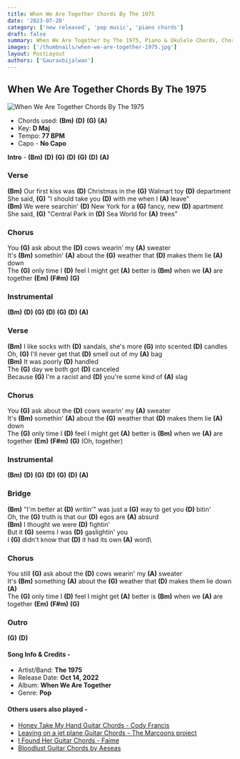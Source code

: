 ```yaml
---
title: When We Are Together Chords By The 1975
date: '2023-07-20'
category: ['new released', 'pop music', 'piano chords']
draft: false
summary: When We Are Together by The 1975, Piano & Ukulele Chords, Chords used - (Bm) (D) (G) (A),  Key - D major.
images: ['/thumbnails/when-we-are-together-1975.jpg']
layout: PostLayout
authors: ['Gauravbijalwan']
---
```


## When We Are Together Chords By The 1975

![When We Are Together Chords By The 1975](/thumbnails/when-we-are-together-1975.jpg)

- Chords used: **(Bm)** **(D)** **(G)** **(A)**
- Key: **D Maj**
- Tempo: **77 BPM**
- Capo - **No Capo**

**Intro** - **(Bm)** **(D)** **(G)** **(D)** **(G)** **(D)** **(A)**

### Verse

**(Bm)** Our first kiss was **(D)** Christmas in the **(G)** Walmart toy **(D)** department\
She said, **(G)** "I should take you **(D)** with me when I **(A)** leave"\
**(Bm)** We were searchin' **(D)** New York for a **(G)** fancy, new **(D)** apartment\
She said, **(G)** "Central Park in **(D)** Sea World for **(A)** trees"

### Chorus

You **(G)** ask about the **(D)** cows wearin' my **(A)** sweater\
It's **(Bm)** somethin' **(A)** about the **(G)** weather that **(D)** makes them lie **(A)** down\
The **(G)** only time I **(D)** feel I might get **(A)** better is **(Bm)** when we **(A)** are together **(Em)** **(F#m)** **(G)**

### Instrumental

**(Bm)** **(D)** **(G)** **(D)** **(G)** **(D)** **(A)**

### Verse

**(Bm)** I like socks with **(D)** sandals, she's morе **(G)** into scented **(D)** candles\
Oh, **(G)** I'll nеver get that **(D)** smell out of my **(A)** bag\
**(Bm)** It was poorly **(D)** handled\
The **(G)** day we both got **(D)** canceled\
Because **(G)** I'm a racist and **(D)** you're some kind of **(A)** slag

### Chorus

You **(G)** ask about the **(D)** cows wearin' my **(A)** sweater\
It's **(Bm)** somethin' **(A)** about the **(G)** weather that **(D)** makes them lie **(A)** down\
The **(G)** only time I **(D)** feel I might get **(A)** better is **(Bm)** when we **(A)** are together **(Em)** **(F#m)** **(G)** (Oh, together)

### Instrumental

**(Bm)** **(D)** **(G)** **(D)** **(G)** **(D)** **(A)**

### Bridge

**(Bm)** "I'm better at **(D)** writin'" was just a **(G)** way to get you **(D)** bitin'\
Oh, the **(G)** truth is that our **(D)** egos are **(A)** absurd\
**(Bm)** I thought we were **(D)** fightin'\
But it **(G)** seems I was **(D)** gaslightin' you\
I **(G)** didn't know that **(D)** it had its own **(A)** word\

### Chorus

You still **(G)** ask about the **(D)** cows wearin' my **(A)** sweater\
It's **(Bm)** something **(A)** about the **(G)** weather that **(D)** makes them lie down **(A)**\
The **(G)** only time I **(D)** feel I might get **(A)** better is **(Bm)** when we **(A)** are together **(Em)** **(F#m)** **(G)**

### Outro

**(G)** **(D)**

#### Song Info & Credits -

- Artist/Band: **The 1975**
- Release Date: **Oct 14, 2022**
- Album: **When We Are Together**
- Genre: **Pop**

#### Others users also played -

- [Honey Take My Hand Guitar Chords - Cody Francis](https://www.chordsco.com/chords/honey-take-my-hand-guitar-chords-cody-francis)
- [Leaving on a jet plane Guitar Chords - The Marcoons project](https://www.chordsco.com/chords/leaving-on-a-jet-plane-guitar-chords-the-marcoons-project)
- [I Found Her Guitar Chords - Faime](https://www.chordsco.com/chords/i-found-her-guitar-chords-faime)
- [Bloodlust Guitar Chords by Aeseas](https://www.chordsco.com/chords/bloodlust-guitar-chords-by-aeseas)
